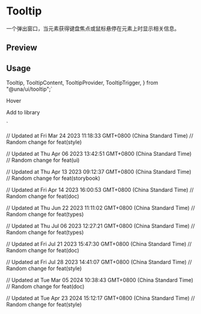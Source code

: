 

<Meta of={TooltipStories} />

<RadixPrimitiveDocsButton name='tooltip' />

# Tooltip

一个弹出窗口，当元素获得键盘焦点或鼠标悬停在元素上时显示相关信息。

## Preview

<Canvas of={TooltipStories.Default} />

<Controls />

## Usage

  Tooltip,
  TooltipContent,
  TooltipProvider,
  TooltipTrigger,
} from "@una/ui/tooltip";`

  <Tooltip>
    <TooltipTrigger>Hover</TooltipTrigger>
    <TooltipContent>
      <p>Add to library</p>
    </TooltipContent>
  </Tooltip>
</TooltipProvider>`

<Source code={importCode} language='ts' dark />
<Source code={usageCode} language='tsx' dark />

// Updated at Fri Mar 24 2023 11:18:33 GMT+0800 (China Standard Time)
// Random change for feat(style)

// Updated at Thu Apr 06 2023 13:42:51 GMT+0800 (China Standard Time)
// Random change for feat(ui)

// Updated at Thu Apr 13 2023 09:12:37 GMT+0800 (China Standard Time)
// Random change for feat(storybook)

// Updated at Fri Apr 14 2023 16:00:53 GMT+0800 (China Standard Time)
// Random change for feat(doc)

// Updated at Thu Jun 22 2023 11:11:02 GMT+0800 (China Standard Time)
// Random change for feat(types)

// Updated at Thu Jul 06 2023 12:27:21 GMT+0800 (China Standard Time)
// Random change for feat(types)

// Updated at Fri Jul 21 2023 15:47:30 GMT+0800 (China Standard Time)
// Random change for feat(doc)

// Updated at Fri Jul 28 2023 14:41:07 GMT+0800 (China Standard Time)
// Random change for feat(style)

// Updated at Tue Mar 05 2024 10:38:43 GMT+0800 (China Standard Time)
// Random change for feat(doc)

// Updated at Tue Apr 23 2024 15:12:17 GMT+0800 (China Standard Time)
// Random change for feat(style)
